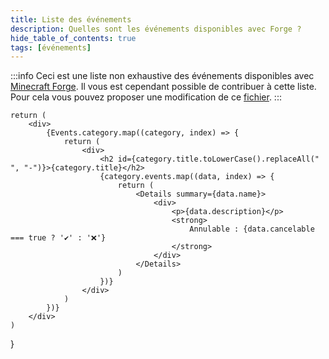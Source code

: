 ```yaml
---
title: Liste des événements
description: Quelles sont les événements disponibles avec Forge ?
hide_table_of_contents: true
tags: [événements]
---
```



:::info
Ceci est une liste non exhaustive des événements disponibles avec [Minecraft Forge](http://minecraftforge.net/). Il vous est cependant possible de contribuer à cette liste. Pour cela vous pouvez proposer une modification de ce [fichier](https://github.com/Les-Moddeurs-Francais/Documentation-Forge/blob/master/static/file/events.json).
:::

    return (
        <div>
            {Events.category.map((category, index) => {
                return (
                    <div>
                        <h2 id={category.title.toLowerCase().replaceAll(" ", "-")}>{category.title}</h2>
                        {category.events.map((data, index) => {
                            return (
                                <Details summary={data.name}>
                                    <div>
                                        <p>{data.description}</p>
                                        <strong>
                                            Annulable : {data.cancelable === true ? '✔' : '❌'}
                                        </strong>
                                    </div>
                                </Details>
                            )
                        })}
                    </div>
                )
            })}
        </div>
    )
}

<EventList/>